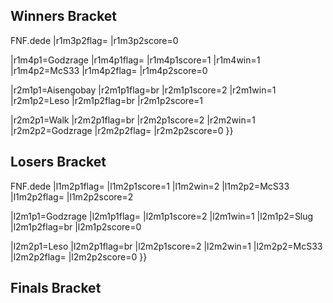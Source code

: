 {{DISPLAYTITLE:The Wavedashers: Bracket}}
{{tabs static
|name1=Overview
|link1=The_Wavedashers
|name2=Pools
|link2=The_Wavedashers/Pools
|name3=Bracket
|link3=The_Wavedashers/Bracket
|This=3
}}

<!-- Generated with http://tournament-nub.rhcloud.com/toliquipedia name=teamdashsp-wavedashersmelee -->

==Winners Bracket==
{{8DEWBracketA
|tourneylink=
|tourneyname=
|r1m1p1=Aisengobay |r1m1p1flag=br |r1m1p1score=2 |r1m1win=1
|r1m1p2=Kizzu |r1m1p2flag= |r1m1p2score=0

|r1m2p1=Leso |r1m2p1flag=br |r1m2p1score=1 |r1m2win=1
|r1m2p2=Slug |r1m2p2flag=br |r1m2p2score=0

|r1m3p1=Walk |r1m3p1flag=br |r1m3p1score=1 |r1m3win=1
|r1m3p2=DASH{{!}}FNF.dede |r1m3p2flag= |r1m3p2score=0

|r1m4p1=Godzrage |r1m4p1flag= |r1m4p1score=1 |r1m4win=1
|r1m4p2=McS33 |r1m4p2flag= |r1m4p2score=0

|r2m1p1=Aisengobay |r2m1p1flag=br |r2m1p1score=2 |r2m1win=1
|r2m1p2=Leso |r2m1p2flag=br |r2m1p2score=1

|r2m2p1=Walk |r2m2p1flag=br |r2m2p1score=2 |r2m2win=1
|r2m2p2=Godzrage |r2m2p2flag= |r2m2p2score=0
}}

==Losers Bracket==
{{8DELBracketA
|l1m1p1=Kizzu |l1m1p1flag= |l1m1p1score=0 |l1m1win=2
|l1m1p2=Slug |l1m1p2flag=br |l1m1p2score=2

|l1m2p1=DASH{{!}}FNF.dede |l1m2p1flag= |l1m2p1score=1 |l1m2win=2
|l1m2p2=McS33 |l1m2p2flag= |l1m2p2score=2

|l2m1p1=Godzrage |l2m1p1flag= |l2m1p1score=2 |l2m1win=1
|l2m1p2=Slug |l2m1p2flag=br |l2m1p2score=0

|l2m2p1=Leso |l2m2p1flag=br |l2m2p1score=2 |l2m2win=1
|l2m2p2=McS33 |l2m2p2flag= |l2m2p2score=0
}}

==Finals Bracket==
<onlyinclude>
{{DEFinalBracket
|column-width=225
<!-- FROM WINNERS -->
|r1m1p1=Aisengobay |r1m1p1flag=br |r1m1p1score=3 |r1m1win=1
|r1m1p2=Walk |r1m1p2flag=br |r1m1p2score=2
|r1m1p1char1=fox |r1m1p1stock1=0 |r1m1p2char1=sheik |r1m1p2stock1=1 |r1m1win1=2 |r1m1stage1=Battlefield 
|r1m1p1char2=fox |r1m1p1stock2=2 |r1m1p2char2=sheik |r1m1p2stock2=0 |r1m1win2=1 |r1m1stage2=Final Destination
|r1m1p1char3=fox |r1m1p1stock3=3 |r1m1p2char3=sheik |r1m1p2stock3=0 |r1m1win3=1 |r1m1stage3=Fountain of Dreams
|r1m1p1char4=fox |r1m1p1stock4=0 |r1m1p2char4=sheik |r1m1p2stock4=1 |r1m1win4=2 |r1m1stage4=Dream Land
|r1m1p1char5=fox |r1m1p1stock5=1 |r1m1p2char5=sheik |r1m1p2stock5=0 |r1m1win5=1 |r1m1stage5=Pokémon Stadium
|r1m1date=
|r1m1finished=
|r1m1details={{BracketMatchDetails
|vod=https://www.youtube.com/watch?v=pe7nuALNBi4
|preview= 
|lrthread=
|interview=
|recap=
|comment=
|live=
}}

<!-- FROM LOSERS -->
|l1m1p1=Godz |l1m1p1flag=br |l1m1p1score=1 |l1m1win=2
|l1m1p2=Leso |l1m1p2flag=br |l1m1p2score=2
|l1m1p1char1=jigglypuff |l1m1p1stock1=0 |l1m1p2char1=cf |l1m1p2stock1=1 |l1m1win1=2 |l1m1stage1=Battlefield 
|l1m1p1char2=jigglypuff |l1m1p1stock2=1 |l1m1p2char2=cf |l1m1p2stock2=0 |l1m1win2=1 |l1m1stage2=Dream Land
|l1m1p1char3=jigglypuff |l1m1p1stock3=0 |l1m1p2char3=cf |l1m1p2stock3=2 |l1m1win3=2 |l1m1stage3=Final Destination
|l1m1p1char4= |l1m1p1stock4= |l1m1p2char4= |l1m1p2stock4= |l1m1win4= |l1m1stage4=
|l1m1p1char5= |l1m1p1stock5= |l1m1p2char5= |l1m1p2stock5= |l1m1win5= |l1m1stage5=
|l1m1date=
|l1m1finished=
|l1m1details={{BracketMatchDetails
|vod=https://www.youtube.com/watch?v=Xl9zrUXUlSA
|preview= 
|lrthread=
|interview=
|recap=
|comment=
|live=
}}

<!-- LOSERS FINALS -->
|r2m1p1=Walk |r2m1p1flag=br |r2m1p1score=2 |r2m1win=2
|r2m1p2=Leso |r2m1p2flag=br |r2m1p2score=3
|r2m1p1char1=sheik |r2m1p2char1=captain falcon |r2m1p1stock1=2 |r2m1p2stock1=0 |r2m1win1=1 |r2m1stage1=Final Destination
|r2m1p1char2=sheik |r2m1p2char2=captain falcon |r2m1p1stock2=0 |r2m1p2stock2=1 |r2m1win2=2 |r2m1stage2=Battlefield
|r2m1p1char3=sheik |r2m1p2char3=dr mario |r2m1p1stock3=1 |r2m1p2stock3=0 |r2m1win3=1 |r2m1stage3=Fountain of Dreams
|r2m1p1char4=sheik |r2m1p2char4=captain falcon |r2m1p1stock4=0 |r2m1p2stock4=3 |r2m1win4=2 |r2m1stage4=Yoshi's Story
|r2m1p1char5=sheik |r2m1p2char5=captain falcon |r2m1p1stock5=0 |r2m1p2stock5=1 |r2m1win5=2 |r2m1stage5=Dream Land
|r2m1date=April 14, 2015
|r2m1finished=
|r2m1details={{BracketMatchDetails|lrthread=|vod=https://www.youtube.com/watch?v=tNaiGJ9Otl4}}

<!-- GRAND FINALS -->
|r3m1p1=Aisengobay |r3m1p1flag=br |r3m1p1score=3 |r3m1win=1
|r3m1p2=Leso |r3m1p2flag=br |r3m1p2score=1
|r3m1p1char1=fox |r3m1p2char1=captain falcon |r3m1p1stock1=3 |r3m1p2stock1=0 |r3m1win1=1 |r3m1stage1=Final Destination
|r3m1p1char2=fox |r3m1p2char2=captain falcon |r3m1p1stock2=1 |r3m1p2stock2=0 |r3m1win2=1 |r3m1stage2=Battlefield
|r3m1p1char3=donkey kong |r3m1p2char3=captain falcon |r3m1p1stock3=0 |r3m1p2stock3=2 |r3m1win3=2 |r3m1stage3=Battlefield
|r3m1p1char4=donkey kong |r3m1p2char4=dr mario |r3m1p1stock4=4 |r3m1p2stock4=0 |r3m1win4=1 |r3m1stage4=Final Destination
|r3m1date=April 14, 2015
|r3m1finished=
|r3m1details={{BracketMatchDetails|lrthread=|vod=https://www.youtube.com/watch?v=u5m2JWsPyDE}}
}}
</onlyinclude>
